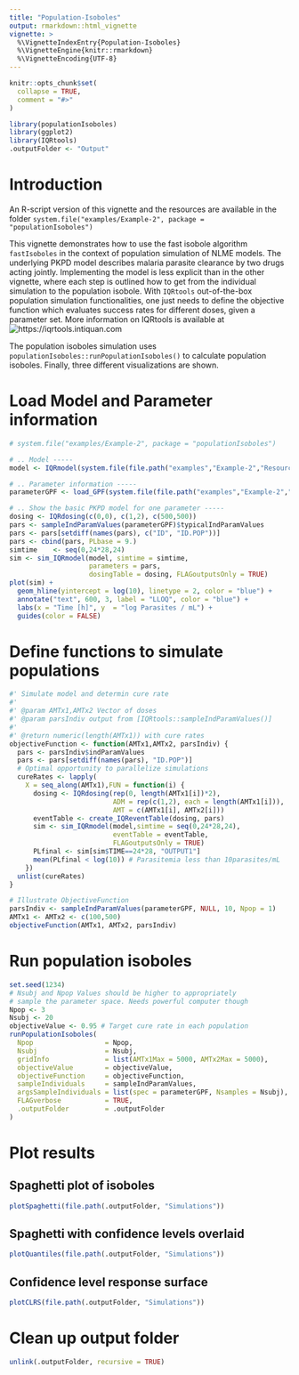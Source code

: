```yaml
---
title: "Population-Isoboles"
output: rmarkdown::html_vignette
vignette: >
  %\VignetteIndexEntry{Population-Isoboles}
  %\VignetteEngine{knitr::rmarkdown}
  %\VignetteEncoding{UTF-8}
---
```


```r
knitr::opts_chunk$set(
  collapse = TRUE,
  comment = "#>"
)

```

```r
library(populationIsoboles)
library(ggplot2)
library(IQRtools)
.outputFolder <- "Output"
```

# Introduction

An R-script version of this vignette and the resources are available in the folder `system.file("examples/Example-2", package = "populationIsoboles")`

This vignette demonstrates how to use the fast isobole algorithm `fastIsoboles` in the context of population simulation of NLME models.
The underlying PKPD model describes malaria parasite clearance by two drugs acting jointly.
Implementing the model is less explicit than in the other vignette, where each step is outlined how to get from the individual simulation to the population isobole.
With `IQRtools` out-of-the-box population simulation functionalities, one just needs to define the objective function which evaluates success rates for different doses, given a parameter set.
More information on IQRtools is available at ![https://iqrtools.intiquan.com](https://iqrtools.intiquan.com)

The population isoboles simulation uses `populationIsoboles::runPopulationIsoboles()` to calculate population isoboles.
Finally, three different visualizations are shown.


# Load Model and Parameter information
```r
# system.file("examples/Example-2", package = "populationIsoboles")

# .. Model -----
model <- IQRmodel(system.file(file.path("examples","Example-2","Resources","Model.txt"), package = "populationIsoboles"))

# .. Parameter information -----
parameterGPF <- load_GPF(system.file(file.path("examples","Example-2","Resources","Parameters.xlsx"), package = "populationIsoboles"))

# .. Show the basic PKPD model for one parameter -----
dosing <- IQRdosing(c(0,0), c(1,2), c(500,500))
pars <- sampleIndParamValues(parameterGPF)$typicalIndParamValues
pars <- pars[setdiff(names(pars), c("ID", "ID.POP"))]
pars <- cbind(pars, PLbase = 9.)
simtime    <- seq(0,24*28,24)
sim <- sim_IQRmodel(model, simtime = simtime,
                    parameters = pars,
                    dosingTable = dosing, FLAGoutputsOnly = TRUE)
plot(sim) +
  geom_hline(yintercept = log(10), linetype = 2, color = "blue") +
  annotate("text", 600, 3, label = "LLOQ", color = "blue") +
  labs(x = "Time [h]", y  = "log Parasites / mL") +
  guides(color = FALSE)
```

# Define functions to simulate populations
```r
#' Simulate model and determin cure rate
#'
#' @param AMTx1,AMTx2 Vector of doses
#' @param parsIndiv output from [IQRtools::sampleIndParamValues()]
#'
#' @return numeric(length(AMTx1)) with cure rates
objectiveFunction <- function(AMTx1,AMTx2, parsIndiv) {
  pars <- parsIndiv$indParamValues
  pars <- pars[setdiff(names(pars), "ID.POP")]
  # Optimal opportunity to parallelize simulations
  cureRates <- lapply(
    X = seq_along(AMTx1),FUN = function(i) {
      dosing <- IQRdosing(rep(0, length(AMTx1[i])*2),
                          ADM = rep(c(1,2), each = length(AMTx1[i])),
                          AMT = c(AMTx1[i], AMTx2[i]))
      eventTable <- create_IQReventTable(dosing, pars)
      sim <- sim_IQRmodel(model,simtime = seq(0,24*28,24),
                          eventTable = eventTable,
                          FLAGoutputsOnly = TRUE)
      PLfinal <- sim[sim$TIME==24*28, "OUTPUT1"]
      mean(PLfinal < log(10)) # Parasitemia less than 10parasites/mL
    })
  unlist(cureRates)
}

# Illustrate ObjectiveFunction
parsIndiv <- sampleIndParamValues(parameterGPF, NULL, 10, Npop = 1)
AMTx1 <- AMTx2 <- c(100,500)
objectiveFunction(AMTx1, AMTx2, parsIndiv)
```

# Run population isoboles
```r
set.seed(1234)
# Nsubj and Npop Values should be higher to appropriately
# sample the parameter space. Needs powerful computer though
Npop <- 3
Nsubj <- 20
objectiveValue <- 0.95 # Target cure rate in each population
runPopulationIsoboles(
  Npop                  = Npop,
  Nsubj                 = Nsubj,
  gridInfo              = list(AMTx1Max = 5000, AMTx2Max = 5000),
  objectiveValue        = objectiveValue,
  objectiveFunction     = objectiveFunction,
  sampleIndividuals     = sampleIndParamValues,
  argsSampleIndividuals = list(spec = parameterGPF, Nsamples = Nsubj),
  FLAGverbose           = TRUE,
  .outputFolder         = .outputFolder
)
```

# Plot results

## Spaghetti plot of isoboles
```r
plotSpaghetti(file.path(.outputFolder, "Simulations"))
```

## Spaghetti with confidence levels overlaid
```r
plotQuantiles(file.path(.outputFolder, "Simulations"))
```

## Confidence level response surface
```r
plotCLRS(file.path(.outputFolder, "Simulations"))
```


# Clean up output folder
```r
unlink(.outputFolder, recursive = TRUE)
```




